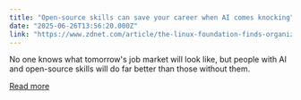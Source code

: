 ```yaml
---
title: "Open-source skills can save your career when AI comes knocking"
date: "2025-06-26T13:56:20.000Z"
link: "https://www.zdnet.com/article/the-linux-foundation-finds-organizations-prioritize-upskilling-and-open-source-for-tomorrows-ai-driven-job-market/"
---
```


No one knows what tomorrow's job market will look like, but people with AI and open-source skills will do far better than those without them.

[Read more](https://www.zdnet.com/article/the-linux-foundation-finds-organizations-prioritize-upskilling-and-open-source-for-tomorrows-ai-driven-job-market/)
